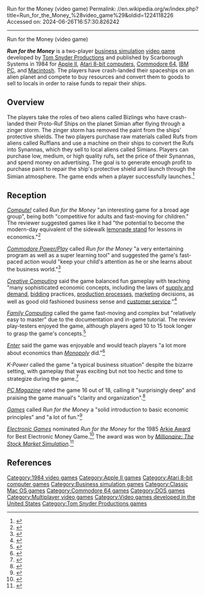 Run for the Money (video game)
Permalink: //en.wikipedia.org/w/index.php?title=Run_for_the_Money_%28video_game%29&oldid=1224118226
Accessed on: 2024-06-26T16:57:30.826242



------
Run for the Money (video game)
{{Infobox video game
|title     = Run for the Money
|image     = Run for the Money game cover.jpg
|developer = [[Tom Snyder Productions]]
|publisher = Scarborough Systems
|designer  = [[Tom Snyder (animator)|Tom Snyder]]<br>[[Arthur Lewbel]]
|released  = 1984
|genre     = [[business simulation game|Business simulation]]
|modes     = [[Two-player video game|Two-player]]
|platforms =  [[Apple II series|Apple II]], [[Atari 8-bit]], [[Commodore 64]], [[IBM PC]], [[Mac (computer)|Mac]]
}}

'''''Run for the Money''''' is a two-player [[business simulation game|business simulation]] [[video game]] developed by [[Tom Snyder Productions]] and published by Scarborough Systems in 1984 for [[Apple II series|Apple II]], [[Atari 8-bit computers]], [[Commodore 64]], [[IBM PC]], and [[Macintosh]]. The players have crash-landed their spaceships on an alien planet and compete to buy resources and convert them to goods to sell to locals in order to raise funds to repair their ships.

==Overview==
The players take the roles of two aliens called Bizlings who have crash-landed their Proto-Ruf Ships on the planet Simian after flying through a zinger storm. The zinger storm has removed the paint from the ships' protective shields. The two players purchase raw materials called Rufs from aliens called Ruffians and use a machine on their ships to convert the Rufs into Synannas, which they sell to local aliens called Simians. Players can purchase low, medium, or high quality rufs, set the price of their Synannas, and spend money on advertising. The goal is to generate enough profit to purchase paint to repair the ship's protective shield and launch through the Simian atmosphere. The game ends when a player successfully launches.<ref>{{cite book
|title=Run for the Money Manual
|publisher= Tom Snyder Productions
|isbn=0-916377-21-0
|date=1984
|pages=10–22
}}</ref>

==Reception==
''[[Compute!]]'' called ''Run for the Money'' "an interesting game for a broad age group", being both "competitive for adults and fast-moving for children." The reviewer suggested games like it had "the potential to become the modern-day equivalent of the sidewalk [[lemonade stand]] for lessons in economics."<ref>{{cite magazine
|title=''Run For The Money'' For PC & PCjr
|last=Battaglini
|first=Raymond
|pages=76–77
|date=March 1985
|work=[[Compute!]]
|publisher=Compute! Publications, Inc.
|volume=7
|issue=3
}}</ref>

''[[Commodore Power/Play]]'' called ''Run for the Money'' "a very entertaining program as well as a super learning tool" and suggested the game's fast-paced action would  "keep your child's attention as he or she learns about the business world."<ref>{{cite magazine
|title=Business Made Fun for the Commodore 64:''Run For The Money''
|last=Adamec
|first=Christine
|page=54
|date=October–November 1985
|work=[[Commodore Power/Play]]
|publisher=Contemporary Marketing Inc.
|volume=4
|number=5
}}</ref>

''[[Creative Computing (magazine)|Creative Computing]]'' said the game balanced fun gameplay with teaching "many sophisticated economic concepts, including the laws of [[supply and demand]], [[bidding]] practices, [[production process]]es, [[marketing]] decisions, as well as good old fashioned business sense and [[customer service]]."<ref>{{cite magazine
|title=Entertainment: Run for the Money
|last=Lockwood
|first=Russ
|pages=116–118
|date=September 1984
|work=[[Creative Computing (magazine)|Creative Computing]]
|publisher=Ziff-Davis
|volume=10
|number=9
}}</ref>

''[[Family Computing]]'' called the game fast-moving and complex but "relatively easy to master" due to the documentation and in-game tutorial. The review play-testers enjoyed the game, although players aged 10 to 15 took longer to grasp the game's concepts.<ref>{{cite magazine
|title=Software Reviews: ''Run for the Money''
|work=[[Family Computing]]
|last=Delson
|first=James
|volume=2
|number=11
|date=November 1984
|publisher=[[Scholastic Inc]]
|page=127
}}</ref>

''[[Enter (magazine)|Enter]]'' said the game was enjoyable and would teach players "a lot more about economics than ''[[Monopoly (game)|Monopoly]]'' did."<ref>{{cite magazine
|title=Software Scanner: ''Run for the Money''
|work=[[Enter (magazine)|Enter]]
|last=Weisert
|first=Hilde
|volume=1
|number=10
|date=September 1984
|publisher=[[Children's Television Workshop]]
|page=14
}}</ref>

''K-Power'' called the game "a typical business situation" despite the bizarre setting, with gameplay that was exciting but not too hectic and time to strategize during the game.<ref>{{cite magazine
|title=Screening Room: ''Run for the Money''
|work=K-Power
|last=Leforgee
|first=Jason
|volume=1
|number=6
|date=July–August 1984
|publisher=[[Scholastic Inc]]
|pages=61–63
}}</ref>

''[[PC Magazine]]'' rated the game 16 out of 18, calling it "surprisingly deep" and praising the game manual's "clarity and organization".<ref>{{cite magazine
|title=PC Arcade: Educational Quests
|work=[[PC Magazine]]
|last=Wiswell
|first=Phil
|volume=3
|number=13
|date=10 July 1984
|publisher=[[Ziff-Davis Publishing]]
|pages=291–292
}}</ref>

''[[Games (magazine)|Games]]'' called ''Run for the Money'' a "solid introduction to basic economic principles" and "a lot of fun."<ref>{{cite magazine
|title=Computer Capers: Simulations
|work=[[Games (magazine)|Games]]
|last=Lechner
|first=Jack
|volume=8
|number=12
|date=December 1984
|publisher=[[Playboy Enterprises, Inc.]]
|page=51
}}</ref>

''[[Electronic Games]]'' nominated ''Run for the Money'' for the 1985 [[Arkie Awards|Arkie Award]] for Best Electronic Money Game.<ref>{{cite magazine
|title=1985 Arcade Award Contenders: 1985 Best Electronic Money Game
|pages=27
|date=October 1984
|work=[[Electronic Games]]
|publisher=Reese Communications, Inc.
|volume=2
|number=15
}}</ref> The award was won by ''[[Millionaire: The Stock Market Simulation]]''.<ref>{{Cite magazine|url=https://archive.org/details/Electronic_Games_Volume_03_Number_01_1985-01_Reese_Communications_US/page/n25/mode/2up| magazine=[[Electronic Games]] | volume=3 | issue=1 | publisher=Reese Communications, Inc. |date=January 1985 | title=1985 Arkie Awards | page=27 }}</ref>

==References==
{{reflist}}

[[Category:1984 video games]]
[[Category:Apple II games]]
[[Category:Atari 8-bit computer games]]
[[Category:Business simulation games]]
[[Category:Classic Mac OS games]]
[[Category:Commodore 64 games]]
[[Category:DOS games]]
[[Category:Multiplayer video games]]
[[Category:Video games developed in the United States]]
[[Category:Tom Snyder Productions games]]